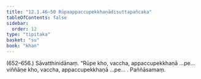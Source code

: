```yaml
---
title: "12.1.46–50 Rūpaappaccupekkhaṇādisuttapañcaka"
tableOfContents: false
sidebar:
  order: 12
type: "tipitaka"
basket: "su"
book: "khan"
---
```



<DynamicBreadcrumb />

<Paragraph type="center" book="khan">
(652–656.)
</Paragraph>

<Paragraph number="1267" book="khan">
Sāvatthinidānaṃ. “Rūpe kho, vaccha, appaccupekkhaṇā …pe…  viññāṇe kho, vaccha, appaccupekkhaṇā …pe… .

</Paragraph>

<Paragraph number="1268" type="center" book="khan">
Paññāsamaṃ.
</Paragraph>